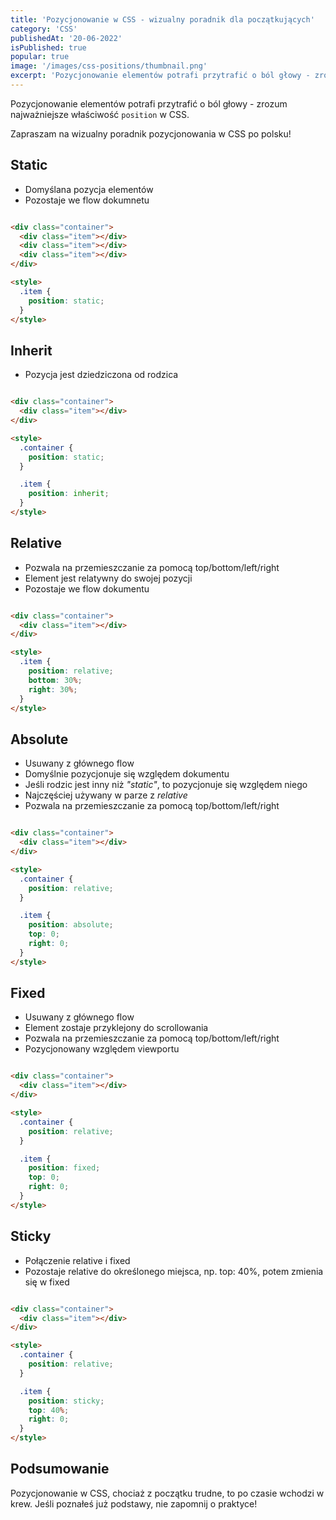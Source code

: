 ```yaml
---
title: 'Pozycjonowanie w CSS - wizualny poradnik dla początkujących'
category: 'CSS'
publishedAt: '20-06-2022'
isPublished: true
popular: true
image: '/images/css-positions/thumbnail.png'
excerpt: 'Pozycjonowanie elementów potrafi przytrafić o ból głowy - zrozum najważniejsze właściwość position w CSS.'
---
```


Pozycjonowanie elementów potrafi przytrafić o ból głowy - zrozum najważniejsze właściwość `position` w CSS.

Zapraszam na wizualny poradnik pozycjonowania w CSS po polsku!

## Static

- Domyślana pozycja elementów
- Pozostaje we flow dokumnetu

<Image alt="" src="/images/css-positions/static.png" />

```html
<div class="container">
  <div class="item"></div>
  <div class="item"></div>
  <div class="item"></div>
</div>

<style>
  .item {
    position: static;
  }
</style>
```

## Inherit

- Pozycja jest dziedziczona od rodzica

<Image alt="" src="/images/css-positions/inherit.png" />

```html
<div class="container">
  <div class="item"></div>
</div>

<style>
  .container {
    position: static;
  }

  .item {
    position: inherit;
  }
</style>
```

## Relative

- Pozwala na przemieszczanie za pomocą top/bottom/left/right
- Element jest relatywny do swojej pozycji
- Pozostaje we flow dokumentu

<Image alt="" src="/images/css-positions/relative.png" />

```html
<div class="container">
  <div class="item"></div>
</div>

<style>
  .item {
    position: relative;
    bottom: 30%;
    right: 30%;
  }
</style>
```

<Newsletter />

## Absolute

- Usuwany z głównego flow
- Domyślnie pozycjonuje się względem dokumentu
- Jeśli rodzic jest inny niż _"static"_, to pozycjonuje się względem niego
- Najczęściej używany w parze z _relative_
- Pozwala na przemieszczanie za pomocą top/bottom/left/right

<Image alt="" src="/images/css-positions/absolute.png" />

```html
<div class="container">
  <div class="item"></div>
</div>

<style>
  .container {
    position: relative;
  }

  .item {
    position: absolute;
    top: 0;
    right: 0;
  }
</style>
```

## Fixed

- Usuwany z głównego flow
- Element zostaje przyklejony do scrollowania
- Pozwala na przemieszczanie za pomocą top/bottom/left/right
- Pozycjonowany względem viewportu

<Image alt="" src="/images/css-positions/fixed.png" />

```html
<div class="container">
  <div class="item"></div>
</div>

<style>
  .container {
    position: relative;
  }

  .item {
    position: fixed;
    top: 0;
    right: 0;
  }
</style>
```

## Sticky

- Połączenie relative i fixed
- Pozostaje relative do określonego miejsca, np. top: 40%, potem zmienia się w fixed

<Image alt="" src="/images/css-positions/sticky.png" />

```html
<div class="container">
  <div class="item"></div>
</div>

<style>
  .container {
    position: relative;
  }

  .item {
    position: sticky;
    top: 40%;
    right: 0;
  }
</style>
```

## Podsumowanie

Pozycjonowanie w CSS, chociaż z początku trudne, to po czasie wchodzi w krew. Jeśli poznałeś już podstawy, nie zapomnij o praktyce!
